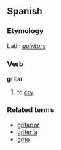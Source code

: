 ==Spanish==
===Etymology===
Latin ''[[quiritare]]''
===Verb===
'''gritar'''

# to [[cry]]

===Related terms===
*[[gritador]]
*[[gritería]]
*[[grito]]